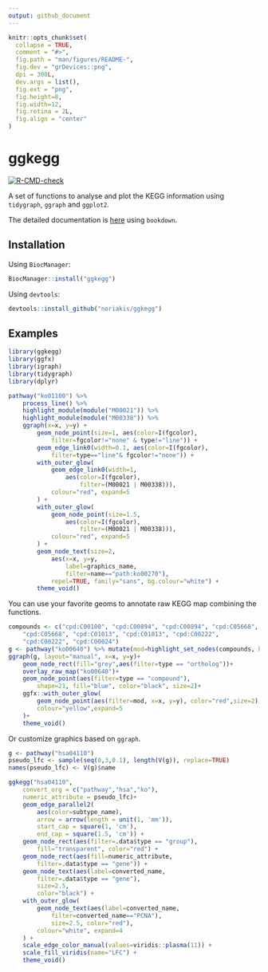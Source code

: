 ```yaml
---
output: github_document
---
```


<!-- README.md is generated from README.Rmd. Please edit that file -->

```r
knitr::opts_chunk$set(
  collapse = TRUE,
  comment = "#>",
  fig.path = "man/figures/README-",
  fig.dev = "grDevices::png",
  dpi = 300L,
  dev.args = list(),
  fig.ext = "png",
  fig.height=8,
  fig.width=12,
  fig.retina = 2L,
  fig.align = "center"
)
```

# ggkegg

<!-- badges: start -->
[![R-CMD-check](https://github.com/noriakis/ggkegg/actions/workflows/R-CMD-check.yaml/badge.svg)](https://github.com/noriakis/ggkegg/actions/workflows/R-CMD-check.yaml)
<!-- badges: end -->

A set of functions to analyse and plot the KEGG information using `tidygraph`, `ggraph` and `ggplot2`.

The detailed documentation is [here](https://noriakis.github.io/software/ggkegg) using `bookdown`.

## Installation

Using `BiocManager`:

```r
BiocManager::install("ggkegg")
```

Using `devtools`:

```r
devtools::install_github("noriakis/ggkegg")
```

## Examples

```r
library(ggkegg)
library(ggfx)
library(igraph)
library(tidygraph)
library(dplyr)

pathway("ko01100") %>%
    process_line() %>%
    highlight_module(module("M00021")) %>%
    highlight_module(module("M00338")) %>%
    ggraph(x=x, y=y) +
        geom_node_point(size=1, aes(color=I(fgcolor),
            filter=fgcolor!="none" & type!="line")) +
        geom_edge_link0(width=0.1, aes(color=I(fgcolor),
            filter=type=="line"& fgcolor!="none")) +
        with_outer_glow(
            geom_edge_link0(width=1,
                aes(color=I(fgcolor),
                    filter=(M00021 | M00338))),
            colour="red", expand=5
        ) +
        with_outer_glow(
            geom_node_point(size=1.5,
                aes(color=I(fgcolor),
                    filter=(M00021 | M00338))),
            colour="red", expand=5
        ) +
        geom_node_text(size=2,
            aes(x=x, y=y,
                label=graphics_name,
                filter=name=="path:ko00270"),
            repel=TRUE, family="sans", bg.colour="white") +
        theme_void()
```

You can use your favorite geoms to annotate raw KEGG map combining the functions.

```r
compounds <- c("cpd:C00100", "cpd:C00894", "cpd:C00894", "cpd:C05668",
    "cpd:C05668", "cpd:C01013", "cpd:C01013", "cpd:C00222",
    "cpd:C00222", "cpd:C00024")
g <- pathway("ko00640") %>% mutate(mod=highlight_set_nodes(compounds, how="all"))
ggraph(g, layout="manual", x=x, y=y)+
    geom_node_rect(fill="grey",aes(filter=type == "ortholog"))+
    overlay_raw_map("ko00640")+
    geom_node_point(aes(filter=type == "compound"),
        shape=21, fill="blue", color="black", size=2)+
    ggfx::with_outer_glow(
        geom_node_point(aes(filter=mod, x=x, y=y), color="red",size=2),
        colour="yellow",expand=5
    )+
    theme_void()
```

Or customize graphics based on `ggraph`.

```r
g <- pathway("hsa04110")
pseudo_lfc <- sample(seq(0,3,0.1), length(V(g)), replace=TRUE)
names(pseudo_lfc) <- V(g)$name

ggkegg("hsa04110",
    convert_org = c("pathway","hsa","ko"),
    numeric_attribute = pseudo_lfc)+
    geom_edge_parallel2(
        aes(color=subtype_name),
        arrow = arrow(length = unit(1, 'mm')), 
        start_cap = square(1, 'cm'),
        end_cap = square(1.5, 'cm')) + 
    geom_node_rect(aes(filter=.data$type == "group"),
        fill="transparent", color="red") +
    geom_node_rect(aes(fill=numeric_attribute,
        filter=.data$type == "gene")) +
    geom_node_text(aes(label=converted_name,
        filter=.data$type == "gene"),
        size=2.5,
        color="black") +
    with_outer_glow(
        geom_node_text(aes(label=converted_name,
            filter=converted_name=="PCNA"),
            size=2.5, color="red"),
        colour="white", expand=4
    ) +
    scale_edge_color_manual(values=viridis::plasma(11)) +
    scale_fill_viridis(name="LFC") +
    theme_void()
```
